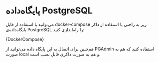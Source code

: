 
# پایگاه‌داده PostgreSQL

می‌توانید با استفاده از فایل
docker-compose
زیر به راحتی با استفاده از داکر پایگاه‌داده‌ی
PostgreSQL
را راه‌اندازی کنید:

<CodeBlock language="yaml" title="docker-compose.yml">
{DockerCompose}
</CodeBlock>

هم‌چنین برای اتصال به این پایگاه داده می‌توانید از
PGAdmin
استفاده کنید که هم به صورت
local
و هم به صورت داکری قابل نصب است.